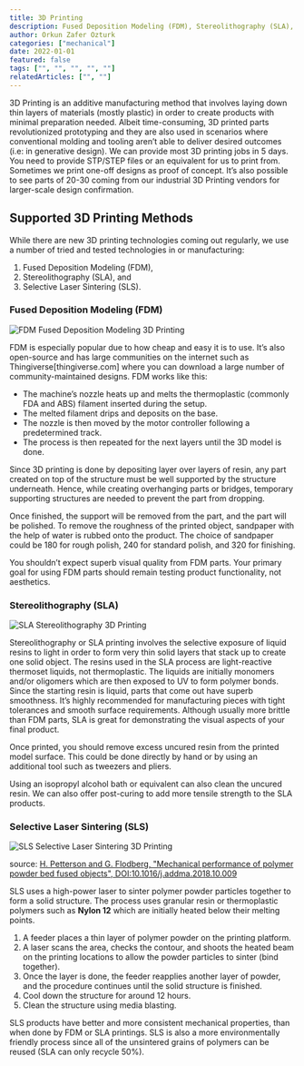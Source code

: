 ```yaml
---
title: 3D Printing
description: Fused Deposition Modeling (FDM), Stereolithography (SLA), and Selective Laser Sintering (SLS).
author: Orkun Zafer Ozturk
categories: ["mechanical"]
date: 2022-01-01
featured: false
tags: ["", "", "", "", ""]
relatedArticles: ["", ""]
---
```


3D Printing is an additive manufacturing method that involves laying down thin layers of materials (mostly plastic) in order to create products with minimal preparation needed. Albeit time-consuming, 3D printed parts revolutionized prototyping and they are also used in scenarios where conventional molding and tooling aren’t able to deliver desired outcomes (i.e: in generative design). We can provide most 3D printing jobs in 5 days. You need to provide STP/STEP files or an equivalent for us to print from. Sometimes we print one-off designs as proof of concept. It’s also possible to see parts of 20-30 coming from our industrial 3D Printing vendors for larger-scale design confirmation.
## Supported 3D Printing Methods

While there are new 3D printing technologies coming out regularly, we use a number of tried and tested technologies in or manufacturing:
1. Fused Deposition Modeling (FDM),
2. Stereolithography (SLA), and
3. Selective Laser Sintering (SLS).
### Fused Deposition Modeling (FDM)

![FDM Fused Deposition Modeling 3D Printing](/images/3d-printing-fdm.png) 

FDM is especially popular due to how cheap and easy it is to use. It’s also open-source and has large communities on the internet such as Thingiverse[thingiverse.com] where you can download a large number of community-maintained designs. FDM works like this:
- The machine’s nozzle heats up and melts the thermoplastic (commonly FDA and ABS) filament inserted during the setup. 
- The melted filament drips and deposits on the base.
- The nozzle is then moved by the motor controller following a predetermined track. 
- The process is then repeated for the next layers until the 3D model is done.   

Since 3D printing is done by depositing layer over layers of resin, any part created on top of the structure must be well supported by the structure underneath. Hence, while creating overhanging parts or bridges, temporary supporting structures are needed to prevent the part from dropping.  

Once finished, the support will be removed from the part, and the part will be polished. To remove the roughness of the printed object, sandpaper with the help of water is rubbed onto the product. The choice of sandpaper could be 180 for rough polish, 240 for standard polish, and 320 for finishing.  

You shouldn’t expect superb visual quality from FDM parts. Your primary goal for using FDM parts should remain testing product functionality, not aesthetics.   

### Stereolithography (SLA)

![SLA Stereolithography 3D Printing](/images/3d-printing-sla.png)

Stereolithography or SLA printing involves the selective exposure of liquid resins to light in order to form very thin solid layers that stack up to create one solid object. The resins used in the SLA process are light-reactive thermoset liquids, not thermoplastic. The liquids are initially monomers and/or oligomers which are then exposed to UV to form polymer bonds. Since the starting resin is liquid, parts that come out have superb smoothness. It’s highly recommended for manufacturing pieces with tight tolerances and smooth surface requirements.  Although usually more brittle than FDM parts, SLA is great for demonstrating the visual aspects of your final product.  

Once printed, you should remove excess uncured resin from the printed model surface. This could be done directly by hand or by using an additional tool such as tweezers and pliers.  

Using an isopropyl alcohol bath or equivalent can also clean the uncured resin. We can also offer post-curing to add more tensile strength to the SLA products.  

### Selective Laser Sintering (SLS)

![SLS Selective Laser Sintering 3D Printing](/images/3d-printing-SLS.png)

source:   [H. Petterson and G. Flodberg, "Mechanical performance of polymer powder bed fused objects", DOI:10.1016/j.addma.2018.10.009](https://www.researchgate.net/publication/328604028_Mechanical_performance_of_polymer_powder_bed_fused_objects_-_FEM_simulation_and_verification)


SLS uses a high-power laser to sinter polymer powder particles together to form a solid structure. The process uses granular resin or thermoplastic polymers such as **Nylon 12** which are initially heated below their melting points.   

1. A feeder places a thin layer of polymer powder on the printing platform.
2. A laser scans the area, checks the contour, and shoots the heated beam on the printing locations to allow the powder particles to sinter (bind together).
3. Once the layer is done, the feeder reapplies another layer of powder, and the procedure continues until the solid structure is finished. 
4. Cool down the structure for around 12 hours.
5. Clean the structure using media blasting.  

SLS products have better and more consistent mechanical properties, than when done by FDM or SLA printings. SLS is also a more environmentally friendly process since all of the unsintered grains of polymers can be reused (SLA can only recycle 50%). 

